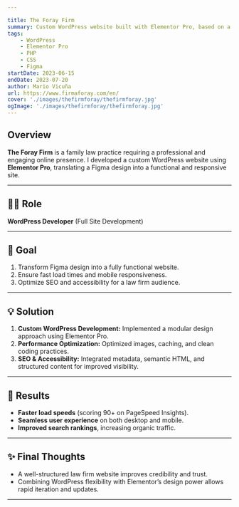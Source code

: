 ```yaml
---

title: The Foray Firm
summary: Custom WordPress website built with Elementor Pro, based on a Figma design, for a law firm.
tags:
    - WordPress
    - Elementor Pro
    - PHP
    - CSS
    - Figma
startDate: 2023-06-15
endDate: 2023-07-20
author: Mario Vicuña
url: https://www.firmaforay.com/en/
cover: './images/thefirmforay/thefirmforay.jpg'
ogImage: './images/thefirmforay/thefirmforay.jpg'
---
```


## Overview
**The Foray Firm** is a family law practice requiring a professional and engaging online presence. I developed a custom WordPress website using **Elementor Pro**, translating a Figma design into a functional and responsive site.

---

## 👨‍💻 Role
**WordPress Developer** (Full Site Development)

---

## 🎯 Goal
1. Transform Figma design into a fully functional website.
2. Ensure fast load times and mobile responsiveness.
3. Optimize SEO and accessibility for a law firm audience.

---

## 💡 Solution
1. **Custom WordPress Development:** Implemented a modular design approach using Elementor Pro.
2. **Performance Optimization:** Optimized images, caching, and clean coding practices.
3. **SEO & Accessibility:** Integrated metadata, semantic HTML, and structured content for improved visibility.

---

## 🚀 Results
- **Faster load speeds** (scoring 90+ on PageSpeed Insights).
- **Seamless user experience** on both desktop and mobile.
- **Improved search rankings**, increasing organic traffic.

---

## ✨ Final Thoughts
- A well-structured law firm website improves credibility and trust.
- Combining WordPress flexibility with Elementor’s design power allows rapid iteration and updates.

---
